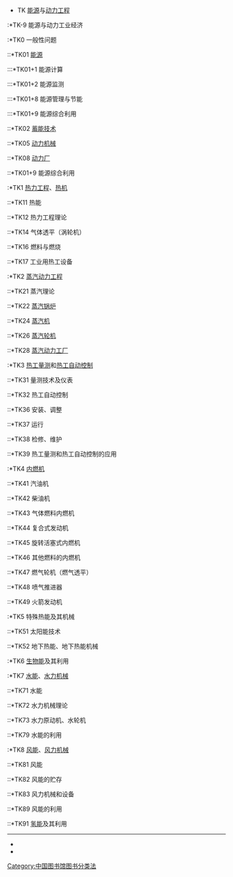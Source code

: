 {{Unreferenced|time=2020-12-22T03:48:59+00:00}}
*TK [[能源|能源]]与[[动力工程|动力工程]]
:*TK-9 能源与动力工业经济
:*TK0 一般性问题
::*TK01 [[能源|能源]]
:::*TK01+1 能源计算
:::*TK01+2 能源监测
:::*TK01+8 能源管理与节能
:::*TK01+9 能源综合利用
::*TK02 [[蓄能技术|蓄能技术]]
::*TK05 [[动力机械|动力机械]]
::*TK08 [[动力厂|动力厂]]
::*TK01+9 能源综合利用
:*TK1 [[热力工程|热力工程]]、[[热机|热机]]
::*TK11 热能
::*TK12 热力工程理论
::*TK14 气体透平（涡轮机）
::*TK16 燃料与燃烧
::*TK17 工业用热工设备
:*TK2 [[蒸汽动力工程|蒸汽动力工程]]
::*TK21 蒸汽理论
::*TK22 [[蒸汽锅炉|蒸汽锅炉]]
::*TK24 [[蒸汽机|蒸汽机]]
::*TK26 [[蒸汽轮机|蒸汽轮机]]
::*TK28 [[蒸汽动力工厂|蒸汽动力工厂]]
:*TK3 [[热工量测|热工量测]]和[[热工自动控制|热工自动控制]]
::*TK31 量测技术及仪表
::*TK32 热工自动控制
::*TK36 安装、调整
::*TK37 运行
::*TK38 检修、维护
::*TK39 热工量测和热工自动控制的应用
:*TK4 [[内燃机|内燃机]]
::*TK41 汽油机
::*TK42 柴油机
::*TK43 气体燃料内燃机
::*TK44 复合式发动机
::*TK45 旋转活塞式内燃机
::*TK46 其他燃料的内燃机
::*TK47 燃气轮机（燃气透平）
::*TK48 喷气推进器
::*TK49 火箭发动机
:*TK5 特殊热能及其机械
::*TK51 太阳能技术
::*TK52 地下热能、地下热能机械
:*TK6 [[生物能|生物能]]及其利用
:*TK7 [[水能|水能]]、[[水力机械|水力机械]]
::*TK71 水能
::*TK72 水力机械理论
::*TK73 水力原动机、水轮机
::*TK79 水能的利用
:*TK8 [[风能|风能]]、[[风力机械|风力机械]]
::*TK81 风能
::*TK82 风能的贮存
::*TK83 风力机械和设备
::*TK89 风能的利用
::*TK91 [[氢能|氢能]]及其利用

----

*{{CLC-T}}
*{{CLC}}

[[Category:中国图书馆图书分类法|Category:中国图书馆图书分类法]]